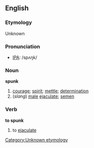 ==English==
===Etymology===
Unknown [[Category:Unknown etymology]]

===Pronunciation===
*[[IPA]]: /spʌŋk/

===Noun===
'''spunk'''

#[[courage]]; [[spirit]]; [[mettle]]; [[determination]]
#(''slang'') [[male]] [[ejaculate]]; [[semen]]

===Verb===
'''to spunk'''

#to [[ejaculate]]